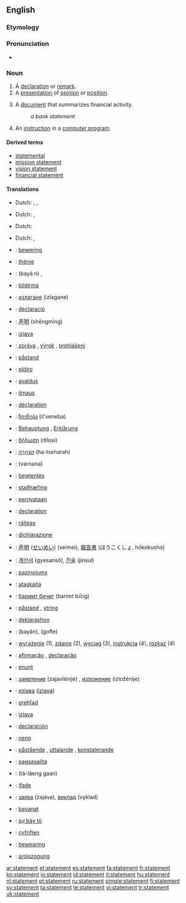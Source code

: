 ==English==
{{wikipedia|dab=statement}}

===Etymology===
{{suffix|state|ment}}

===Pronunciation===
* {{audio|en-us-statement.ogg|Audio (US)}}
{{rfp}}

===Noun===
{{en-noun}}

# A [[declaration]] or [[remark]].
# A [[presentation]] of [[opinion]] or [[position]].
# {{finance}} A [[document]] that summarizes financial activity.
#: ''a bank statement''
# {{computing}} An [[instruction]] in a [[computer program]].

{{rfex}}

====Derived terms====
* [[statemental]]
* [[mission statement]]
* [[vision statement]]
* [[financial statement]]

====Translations====
{{trans-top|declaration or remark}}
* Dutch: {{t|nl|verklaring|f}}, {{t|nl|bemerking|f}}, {{t|nl|opmerking|f}}
{{trans-mid}}
{{trans-bottom}}

{{trans-top|presentation of opinion or position}}
* Dutch: {{t|nl|verklaring|f}}, {{t|nl|stellingname|f}}
{{trans-mid}}
{{trans-bottom}}

{{trans-top|finance: document that summarizes financial activity}}
* Dutch: {{t|nl|uittreksel|n}}
{{trans-mid}}
{{trans-bottom}}

{{trans-top|computing: instruction in a computer program}}
* Dutch: {{t|nl|verklaring|f}}, {{t|nl|instructie}}
{{trans-mid}}
{{trans-bottom}}

{{checktrans-top}}
* {{ttbc|Afrikaans}}: [[bewering]]
* {{ttbc|Albanian}}: [[thënie]]
* {{ttbc|Arabic}}: {{Arab|[[بيان]]}} (bayá:n) {{m}}, {{Arab|[[تصريح]]}} {{unicode|(taʂrí:ħ)}} {{m}}
* {{ttbc|Azeri}}: [[bildirmə]]
* {{ttbc|Bulgarian}}: [[излагане]] (izlagane) {{n}}
* {{ttbc|Catalan}}: [[declaració]] {{f}}
* {{ttbc|Chinese}}: [[声明]] (shēngmíng)
* {{ttbc|Croatian}}: [[izjava]] {{f}}
* {{ttbc|Czech}}: [[zpráva]] {{f}}, [[výrok]] {{m}}, [[prohlášení]] {{n}}
* {{ttbc|Danish}}: [[påstand]]
* {{ttbc|Esperanto}}: [[eldiro]]
* {{ttbc|Estonian}}: [[avaldus]]
* {{ttbc|Finnish}}: [[ilmaus]]
* {{ttbc|French}}: [[déclaration]] {{f}}
* {{ttbc|Georgian}}: [[ჩვენება]] (č‘veneba)
* {{ttbc|German}}: [[Behauptung]] {{f}}, [[Erklärung]] {{f}}
* {{ttbc|Greek}}: [[δήλωση]] (dílosi) {{f}}
* {{ttbc|Hebrew}}: [[הצהרה|הַצְהָרָה]] (ha-tseharah) {{f}}
* {{ttbc|Hindi}}: (varnana)
* {{ttbc|Hungarian}}: [[bejelentés]]
* {{ttbc|Icelandic}}: [[staðhæfing]]
* {{ttbc|Indonesian}}: [[pernyataan]]
* {{ttbc|Interlingua}}: [[declaration]]
* {{ttbc|Irish}}: [[ráiteas]]
* {{ttbc|Italian}}: [[dichiarazione]]
* {{ttbc|Japanese}}: [[声明]] ([[せいめい]]) (seimei), [[報告書]] (ほうこくしょ, hōkokusho)
{{trans-mid}}
* {{ttbc|Korean}}: [[계산서]] (gyesansŏ), [[진술]] (jinsul)
* {{ttbc|Latvian}}: [[paziņojums]]
* {{ttbc|Lithuanian}}: [[ataskaita]]
* {{ttbc|Mongolian}}: [[баримт бичиг]] (barimt bičig)
* {{ttbc|Norwegian}}: [[påstand]] {{m}}, [[ytring]] {{c}}
* {{ttbc|Papiamentu}}: [[deklarashon]]
* {{ttbc|Persian}}: {{fa-Arab|[[بیان]]}} (bayân), {{fa-Arab|[[گفته]]}} (gofte)
* {{ttbc|Polish}}: [[wyrażenie]] {{n}} (1), [[zdanie]] {{n}} (2), [[wyciąg]] {{m}} (3), [[instrukcja]] {{f}} (4), [[rozkaz]] {{m}} (4)
* {{ttbc|Portuguese}}: [[afirmação]] {{f}}, [[declaração]] {{f}}
* {{ttbc|Romanian}}: [[enunţ]]
* {{ttbc|Russian}}: [[заявление]] (zajavlénije) {{n}}, [[изложение]] (izložénije) {{n}}
* {{ttbc|Serbian}}: [[изјава]] ([[izjava]])
* {{ttbc|Slovak}}: [[prehľad]]
* {{ttbc|Slovene}}: [[izjava]]
* {{ttbc|Spanish}}: [[declaración]] {{f}}
* {{ttbc|Swahili}}: [[neno]]
* {{ttbc|Swedish}}: [[påstående]] {{n}}, [[uttalande]] {{n}}, [[konstaterande]] {{n}}
* {{ttbc|Tagalog}}: [[pagsasalita]]
* {{ttbc|Thai}}: {{Thai|[[แถลงการณ์]]}} (tà-lăeng gaan)
* {{ttbc|Turkish}}: [[ifade]]
* {{ttbc|Ukrainian}}: [[заява]] (zajáva), [[виклад]] (vyklad)
* {{ttbc|Uyghur}}: [[bayanat]]
* {{ttbc|Vietnamese}}: [[sự bày tỏ]]
* {{ttbc|Welsh}}: [[cyfriflen]]
* {{ttbc|West Frisian}}: [[bewearing]]
* {{ttbc|Yiddish}}: [[aroiszogung]]
{{trans-bottom}}

[[ar:statement]]
[[et:statement]]
[[es:statement]]
[[fa:statement]]
[[fr:statement]]
[[ko:statement]]
[[io:statement]]
[[id:statement]]
[[it:statement]]
[[hu:statement]]
[[nl:statement]]
[[pt:statement]]
[[ru:statement]]
[[simple:statement]]
[[fi:statement]]
[[sv:statement]]
[[ta:statement]]
[[te:statement]]
[[vi:statement]]
[[tr:statement]]
[[uk:statement]]